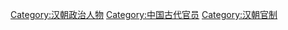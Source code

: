[[Category:汉朝政治人物|Category:汉朝政治人物]]
[[Category:中国古代官员|Category:中国古代官员]]
[[Category:汉朝官制|Category:汉朝官制]]